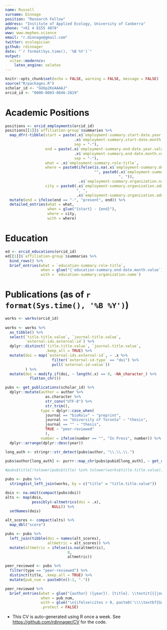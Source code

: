 ```yaml
---
name: Russell
surname: Dinnage
position: "Research Fellow"
address: "Institute of Applied Ecology, University of Canberra"
phone: "+61 4 8155 4078"
www: www.mepheo.science
email: "r.dinnage@gmail.com"
twitter: ecologician
github: rdinnager
date: "`r format(Sys.time(), '%B %Y')`"
output: 
  vitae::moderncv:
    latex_engine: xelatex
---
```


```r
knitr::opts_chunk$set(echo = FALSE, warning = FALSE, message = FALSE)
source("R/packages.R")
scholar_id <- "GU6p2KoAAAAJ"
orcid_id <- "0000-0003-0846-2819"
```

# Academic Positions

```r

positions <- orcid_employments(orcid_id)
positions[[1]]$`affiliation-group`$summaries %>%
  map_dfr(~tibble(start = paste(.x$`employment-summary.start-date.year.value` %||% "",
                               .x$`employment-summary.start-date.month.value` %||% "",
                               sep = "-"),
                  end = paste(.x$`employment-summary.end-date.year.value` %||% "",
                               .x$`employment-summary.end-date.month.value` %||% "",
                               sep = "-"),
                  what = .x$`employment-summary.role-title`,
                  where = paste0(ifelse(is.na(.x$`employment-summary.department-name`),
                                        "", paste0(.x$`employment-summary.department-name`,
                                                   ", ")),
                                 .x$`employment-summary.organization.name`),
                  city = paste0(.x$`employment-summary.organization.address.city`,
                                ", ", 
                                .x$`employment-summary.organization.address.country`))) %>%
  mutate(end = ifelse(end == "-", "present", end)) %>%
  detailed_entries(what = what,
                   when = glue("{start} - {end}"),
                   where = city,
                   with = where)


```

# Education

```r
ed <- orcid_educations(orcid_id)
ed[[1]]$`affiliation-group`$summaries %>%
  bind_rows() %>%
  brief_entries(what = `education-summary.role-title`,
                when = glue("{`education-summary.end-date.month.value`}-{`education-summary.end-date.year.value`}"),
                with = `education-summary.organization.name`)

```

# Publications (as of `r format(Sys.time(), '%B %Y')`)

```r
works <- works(orcid_id) 
  
works <- works %>%
  as_tibble() %>%
  select(`title.title.value`, `journal-title.value`,
         `external-ids.external-id`) %>%
  dplyr::distinct(`title.title.value`, `journal-title.value`,
                  .keep_all = TRUE) %>%
  mutate(doi = map(`external-ids.external-id`, ~ .x %>%
                     filter(`external-id-type` == "doi") %>%
                     pull(`external-id-value`)) 
         ) %>%
  mutate(doi = modify_if(doi, ~ length(.x) == 0, ~NA_character_) %>%
           flatten_chr())

pubs <- get_publications(scholar_id) %>%
  dplyr::mutate(author = author %>% 
                  as.character %>% 
                  str_conv("UTF-8") %>%
                  str_trim(),
                type = dplyr::case_when(
                  journal == "bioRxiv" ~ "preprint",
                  journal == "University of Toronto" ~ "thesis",
                  journal == "" ~ "thesis",
                  TRUE ~ "peer-reviewed"
                  ),
                number = ifelse(number == "", "In Press", number)) %>%
  dplyr::arrange(dplyr::desc(year))

long_auth <- stringr::str_detect(pubs$author, "\\.\\.\\.")

pubs$author[long_auth] <- purrr::map_chr(pubs$pubid[long_auth], ~ get_complete_authors(scholar_id, .))
  
#pubs$title[!tolower(pubs$title) %in% tolower(works$title.title.value)]

pubs <- pubs %>%
  stringdist_left_join(works, by = c("title" = "title.title.value"))

dois <- na.omit(compact(pubs$doi))
alts <- map(dois,
            possibly(~altmetrics(doi = .x),
                     NULL)) %>%
  setNames(dois)

alt_scores <- compact(alts) %>%
  map_dbl("score")

pubs <- pubs %>%
  left_join(tibble(doi = names(alt_scores),
                   altmetric = alt_scores)) %>%
  mutate(altmetric = ifelse(is.na(altmetric),
                            0,
                            altmetric))

peer_reviewed <- pubs %>%
  filter(type == "peer-reviewed") %>% 
  distinct(title, .keep_all = TRUE) %>%
  mutate(pub_num = paste0(n():1, "."))

peer_reviewed %>%
  brief_entries(what = glue("{author} ({year}). {title}. \\textit{{{journal}}}. {number}. doi:{doi}"),
                when = pub_num,
                with = glue("\n{ifelse(cites > 0, paste0('\\\\textbf{Google Scholar Citations:} ', cites, '; '), '')}{ifelse(altmetric > 0, paste0('\\\\textbf{Altmetric Score:} ', altmetric, ';'), '')}"),
                .protect = FALSE)

```


* This CV is auto-generated using R once a week. See <https://github.com/rdinnager/CV> for the code.


